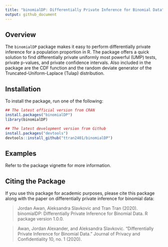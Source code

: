 ```yaml
---
title: "binomialDP: Differentially Private Inference for Binomial Data"
output: github_document
---
```


## Overview

The `binomialDP` package makes it easy to perform differentially private
inference for a population proportion in R. The package offers a quick solution
to find differentially private uniformly most powerful (UMP) tests, private
p-values, and private confidence intervals. Also included in the package are the
CDF function and the random deviate generator of the Truncated-Uniform-Laplace
(Tulap) distribution.


## Installation

To install the package, run one of the following:

```r
## The latest official version from CRAN
install.packages("binomialDP")
library(binomialDP)

## The latest development version from Github
install.packages("devtools")
devtools::install_github("ttran2401/binomialDP")
```

## Examples

Refer to the package vignette for more information.


## Citing the Package

If you use this package for academic purposes, please cite this package along
with the paper on differentially private inference for binomial data:

> Jordan Awan, Aleksandra Slavkovic and Tran Tran (2020). binomialDP:
> Differentially Private Inference for Binomial Data. R package version 1.0.0. 

> Awan, Jordan Alexander, and Aleksandra Slavkovic. "Differentially Private
> Inference for Binomial Data." Journal of Privacy and Confidentiality 10, no. 1
> (2020).
